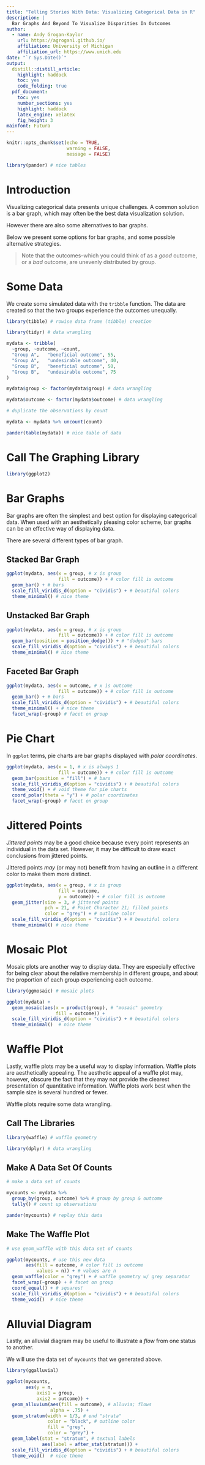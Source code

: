 ```yaml
---
title: "Telling Stories With Data: Visualizing Categorical Data in R"
description: |
  Bar Graphs And Beyond To Visualize Disparities In Outcomes
author:
  - name: Andy Grogan-Kaylor 
    url: https://agrogan1.github.io/
    affiliation: University of Michigan
    affiliation_url: https://www.umich.edu
date: "`r Sys.Date()`"
output: 
  distill::distill_article:
    highlight: haddock
    toc: yes
    code_folding: true
  pdf_document: 
    toc: yes
    number_sections: yes
    highlight: haddock
    latex_engine: xelatex
    fig_height: 3
mainfont: Futura
---
```


```r

knitr::opts_chunk$set(echo = TRUE,
                      warning = FALSE,
                      message = FALSE)

library(pander) # nice tables

```

# Introduction 

Visualizing categorical data presents unique challenges. A common solution is a bar graph, which may often be the best data visualization solution. 

However there are also some alternatives to bar graphs.

Below we present some options for bar graphs, and some possible alternative strategies.

> Note that the outcomes--which you could think of as a *good* outcome, or a *bad* outcome, are unevenly distributed by group.

# Some Data

We create some simulated data with the `tribble` function. The data are created so that the two groups experience the outcomes unequally.

```r

library(tibble) # rowise data frame (tibble) creation

library(tidyr) # data wrangling

mydata <- tribble(
  ~group, ~outcome, ~count,
  "Group A",   "beneficial outcome", 55,
  "Group A",   "undesirable outcome", 40,
  "Group B",   "beneficial outcome", 50,
  "Group B",   "undesirable outcome", 75
)

mydata$group <- factor(mydata$group) # data wrangling

mydata$outcome <- factor(mydata$outcome) # data wrangling

# duplicate the observations by count

mydata <- mydata %>% uncount(count) 

pander(table(mydata)) # nice table of data

```

# Call The Graphing Library

```r

library(ggplot2)

```

# Bar Graphs

Bar graphs are often the simplest and best option for displaying categorical data. When used with an aesthetically pleasing color scheme, bar graphs can be an effective way of displaying data. 

There are several different types of bar graph.

## Stacked Bar Graph

```r

ggplot(mydata, aes(x = group, # x is group
                   fill = outcome)) + # color fill is outcome
  geom_bar() + # bars
  scale_fill_viridis_d(option = "cividis") + # beautiful colors
  theme_minimal() # nice theme

```

## Unstacked Bar Graph

```r

ggplot(mydata, aes(x = group, # x is group
                   fill = outcome)) + # color fill is outcome
  geom_bar(position = position_dodge()) + # "dodged" bars
  scale_fill_viridis_d(option = "cividis") + # beautiful colors
  theme_minimal() # nice theme

```

## Faceted Bar Graph

```r

ggplot(mydata, aes(x = outcome, # x is outcome
                   fill = outcome)) + # color fill is outcome
  geom_bar() + # bars
  scale_fill_viridis_d(option = "cividis") + # beautiful colors
  theme_minimal() + # nice theme
  facet_wrap(~group) # facet on group

```

# Pie Chart

In `ggplot` terms, pie charts are bar graphs displayed with *polar coordinates*.

```r

ggplot(mydata, aes(x = 1, # x is always 1
                   fill = outcome)) + # color fill is outcome
  geom_bar(position = "fill") + # bars
  scale_fill_viridis_d(option = "cividis") + # beautiful colors
  theme_void() + # void theme for pie charts
  coord_polar(theta = "y") + # polar coordinates
  facet_wrap(~group) # facet on group

```

# Jittered Points

*Jittered points* may be a good choice because every point represents an individual in the data set. However, it may be difficult to draw exact conclusions from jittered points.

Jittered points *may* (or may not) benefit from having an outline in a different color to make them more distinct.

```r

ggplot(mydata, aes(x = group, # x is group
                   fill = outcome,
                   y = outcome)) + # color fill is outcome
  geom_jitter(size = 3, # jittered points
              pch = 21, # Point Character 21; filled points
              color = "grey") + # outline color
  scale_fill_viridis_d(option = "cividis") + # beautiful colors
  theme_minimal() # nice theme

```

# Mosaic Plot

Mosaic plots are another way to display data. They are especially effective for being clear about the relative membership in different groups, and about the proportion of each group experiencing each outcome.

```r

library(ggmosaic) # mosaic plots

ggplot(mydata) + 
  geom_mosaic(aes(x = product(group), # "mosaic" geometry
                  fill = outcome)) +
  scale_fill_viridis_d(option = "cividis") + # beautiful colors
  theme_minimal()  # nice theme

```


# Waffle Plot

Lastly, waffle plots may be a useful way to display information. Waffle plots are aesthetically appealing. The aesthetic appeal of a waffle plot may, however, obscure the fact that they may not provide the clearest presentation of quantitative information. Waffle plots work best when the sample size is several hundred or fewer. 

Waffle plots require some data wrangling.

## Call The Libraries

```r

library(waffle) # waffle geometry

library(dplyr) # data wrangling

```


## Make A Data Set Of Counts

```r

# make a data set of counts

mycounts <- mydata %>%
  group_by(group, outcome) %>% # group by group & outcome
  tally() # count up observations

pander(mycounts) # replay this data

```
## Make The Waffle Plot

```r

# use geom_waffle with this data set of counts

ggplot(mycounts, # use this new data
       aes(fill = outcome, # color fill is outcome
           values = n)) + # values are n
  geom_waffle(color = "grey") + # waffle geometry w/ grey separator
  facet_wrap(~group) + # facet on group
  coord_equal() + # squares!
  scale_fill_viridis_d(option = "cividis") + # beautiful colors
  theme_void()  # nice theme

```

# Alluvial Diagram

Lastly, an alluvial diagram may be useful to illustrate a *flow* from one status to another.

We will use the data set of `mycounts` that we generated above.

```r

library(ggalluvial)

ggplot(mycounts, 
       aes(y = n, 
           axis1 = group, 
           axis2 = outcome)) +
  geom_alluvium(aes(fill = outcome), # alluvia; flows
                alpha = .75) +
  geom_stratum(width = 1/3, # end "strata"
               color = "black", # outline color
               fill = "grey",
               color = "grey") +
  geom_label(stat = "stratum", # textual labels
             aes(label = after_stat(stratum))) +
  scale_fill_viridis_d(option = "cividis") + # beautiful colors
  theme_void()  # nice theme

```






